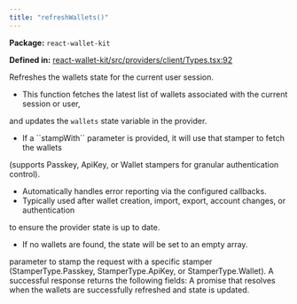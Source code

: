 ```yaml
---
title: "refreshWallets()"
---
```



<p><strong>Package:</strong> <code>react-wallet-kit</code></p>

<p><strong>Defined in:</strong> <a href="https://github.com/tkhq/sdk/blob/main/packages/react-wallet-kit/src/providers/client/Types.tsx#L92">react-wallet-kit/src/providers/client/Types.tsx:92</a></p>

<H3Bordered text="Overview" />

Refreshes the wallets state for the current user session.

<ul>
  <li>This function fetches the latest list of wallets associated with the current session or user,</li>
</ul>

and updates the ``wallets`` state variable in the provider.

<ul>
  <li>If a ``stampWith`` parameter is provided, it will use that stamper to fetch the wallets</li>
</ul>

(supports Passkey, ApiKey, or Wallet stampers for granular authentication control).

<ul>
  <li>Automatically handles error reporting via the configured callbacks.</li>
  <li>Typically used after wallet creation, import, export, account changes, or authentication</li>
</ul>

to ensure the provider state is up to date.

<ul>
  <li>If no wallets are found, the state will be set to an empty array.</li>
</ul>

<H3Bordered text="Parameters" />

<ParamField body="params" type='object' required={false} path="params" >
  <Expandable title="params details">
    <NestedParam parentKey="params" childKey="stampWith" type='StamperType' required={false}>
parameter to stamp the request with a specific stamper (StamperType.Passkey, StamperType.ApiKey, or StamperType.Wallet).
</NestedParam>
  </Expandable>
</ParamField>

<H3Bordered text="Response" />
A successful response returns the following fields:

<ResponseField name="returns" type="void" required={true}>
  A promise that resolves when the wallets are successfully refreshed and state is updated.
</ResponseField>
